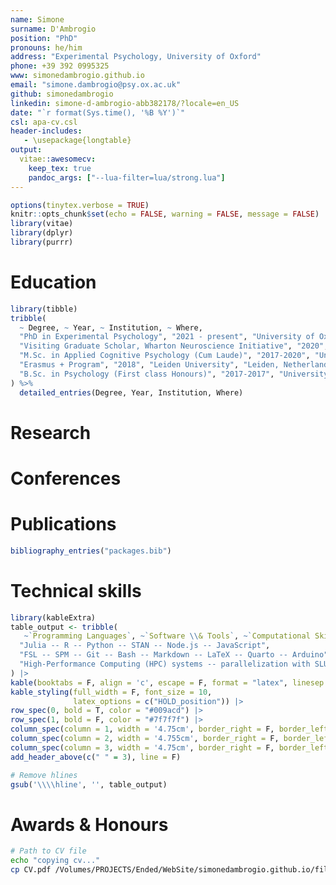 ```yaml
---
name: Simone
surname: D'Ambrogio
position: "PhD"
pronouns: he/him
address: "Experimental Psychology, University of Oxford"
phone: +39 392 0995325
www: simonedambrogio.github.io
email: "simone.dambrogio@psy.ox.ac.uk"
github: simonedambrogio
linkedin: simone-d-ambrogio-abb382178/?locale=en_US
date: "`r format(Sys.time(), '%B %Y')`"
csl: apa-cv.csl
header-includes:
   - \usepackage{longtable}
output: 
  vitae::awesomecv:
    keep_tex: true
    pandoc_args: ["--lua-filter=lua/strong.lua"]
---
```


```r
options(tinytex.verbose = TRUE)
knitr::opts_chunk$set(echo = FALSE, warning = FALSE, message = FALSE)
library(vitae)
library(dplyr)
library(purrr)
```

# Education

```r
library(tibble)
tribble(
  ~ Degree, ~ Year, ~ Institution, ~ Where,
  "PhD in Experimental Psychology", "2021 - present", "University of Oxford", "Oxford, UK",
  "Visiting Graduate Scholar, Wharton Neuroscience Initiative", "2020", "University of Pennsylvania", "Philadelphia, Pennsylvania",
  "M.Sc. in Applied Cognitive Psychology (Cum Laude)", "2017-2020", "University of Padua", "Padua, Italy",
  "Erasmus + Program", "2018", "Leiden University", "Leiden, Netherlands",
  "B.Sc. in Psychology (First class Honours)", "2017-2017", "University of Padua", "Padua, Italy",
) %>%
  detailed_entries(Degree, Year, Institution, Where)
```

# Research

\begin{cventries}
    \cventry{\normalfont{Studying how the brain supports adaptive behavior, combining machine learning, non-invasive brain stimulation, and high-resolution brain imaging in humans and non-human primates. }}{\href{https://www.psy.ox.ac.uk/research/decision-and-action-laboratory}{Decision and Action, University of Oxford}}{Oxford, UK}{2021 - present}{}\vspace{-4.0mm}
    \cventry{\normalfont{Analysis and modeling of eye-tracking and pupillometry to study the role of attention in consumer decision-making. }}{\href{https://plattlabs.rocks/}{Platt Lab, Wharton Neuroscience Initiative, UPenn}}{Philadelphia, Pennsylvania}{2020}{}\vspace{-4.0mm}
    \cventry{\normalfont{Analysis and modeling of decision-making.}}{\href{https://jrp.pscholars.org/}{Junior Researcher Programme}}{Cambridge, UK}{2020}{}\vspace{-4.0mm}
    \cventry{\normalfont{Modeling and analyzing decision-making to enhance individual and societal well-being. }}{\href{https://jdmlabpd.dpss.psy.unipd.it/jdmlab/en/}{Judgment and Decision-Making Lab, Padua University}}{Padua, Italy}{2018-2020}{}\vspace{-4.0mm}
    \cventry{\normalfont{Development of statistical methods for data analysis in behavioural science. }}{\href{https://psicostat.dpss.psy.unipd.it/}{PsicoStat Lab, Padua University}}{Padua, Italy}{2017-2020}{}\vspace{-4.0mm}
\end{cventries}

# Conferences

\begin{cventries}
    \cventry{\normalfont{Hybrid artificial neural network modelling predicts behaviour and neural activity in a solution for Buridan's ass.}}{\textbf{Mathematics Of Neuroscience and AI}\normalfont{ (\href{https://www.youtube.com/watch?v=6LEm0jDcuxI&list=PLA59nMLAkDyiyYoISlQDDnMY4pxKmTsBC&index=51}{\faYoutubePlay\, Talk}) }}{Rome, Italy}{2024}{}\vspace{-4.0mm}
    \cventry{\normalfont{Discovery of Cognitive Strategies for Information Sampling with Deep Cognitive Modelling and Investigation of their Neural Basis}}{\textbf{Foraging and information seeking conference}\normalfont{ (\href{https://github.com/simonedambrogio/CV/blob/main/files/post.pdf}{\faFilePdfO\, Poster})}}{Lyon, France}{2024}{}\vspace{-4.0mm}
    \cventry{\normalfont{Visuospatial working memory modulates the influence of
visual attention on binary choice}}{\textbf{Interdisciplinary Symposium on Decision Neuroscience}\normalfont{ (Poster) }}{Online}{2021}{}\vspace{-4.0mm}
    \cventry{\normalfont{The effect of celebrity and visual attention on value-based becisions}}{\textbf{Wharton Neuroscience Initiative Annual Meeting}\normalfont{ (Talk) }}{Online}{2021}{}\vspace{-4.0mm}
    \cventry{\normalfont{The Effect of Celebrity and Visual Attention on Value-Based Decisions}}{\textbf{Society for Neuroeconomics}\normalfont{ (Poster) }}{Online}{2020}{}\vspace{-4.0mm}
    \cventry{\normalfont{Lessons from Decision Neuroscience to Inform Policy Making}}{\textbf{Italian Ministry of Economic Development - Division V}\normalfont{ (Talk) }}{Online}{2019}{}\vspace{-4.0mm}
    \cventry{\normalfont{The Attentional Drift Diffusion Model with Temporal Information}}{\textbf{Junior Researcher Programme Conference}\normalfont{ (Poster) }}{Siena, Italy}{2019}{}\vspace{-4.0mm}
    \cventry{\normalfont{Estimation of the attentional drift diffusion model parameters via Random Utility}}{\textbf{PsicoStat Meeting}\normalfont{ ( \href{https://simone-dambrogio.shinyapps.io/presentation/}{\faGlobe\, Talk)} }}{Padova, Italy}{2019}{}\vspace{-4.0mm}
\end{cventries}

# Publications

```r
bibliography_entries("packages.bib")
```

# Technical skills

```r
library(kableExtra)
table_output <- tribble(
   ~`Programming Languages`, ~`Software \\& Tools`, ~`Computational Skills`,
  "Julia -- R -- Python -- STAN -- Node.js -- JavaScript",
  "FSL -- SPM -- Git -- Bash -- Markdown -- LaTeX -- Quarto -- Arduino",
  "High-Performance Computing (HPC) systems -- parallelization with SLURM"
) |>
kable(booktabs = F, align = 'c', escape = F, format = "latex", linesep = "") |>
kable_styling(full_width = F, font_size = 10, 
              latex_options = c("HOLD_position")) |>
row_spec(0, bold = T, color = "#009acd") |>
row_spec(1, bold = F, color = "#7f7f7f") |>
column_spec(column = 1, width = '4.75cm', border_right = F, border_left = F) |>  # 50% of total (14.25cm)
column_spec(column = 2, width = '4.755cm', border_right = F, border_left = F) |>  # 25% of total
column_spec(column = 3, width = '4.75cm', border_right = F, border_left = F) |>  # 25% of total
add_header_above(c(" " = 3), line = F)

# Remove hlines
gsub('\\\\hline', '', table_output)
```

# Awards & Honours


\begin{cventries}
    \cventry{\normalfont{Funded by the University of Padua}\newline{€ 45,343.28} }{\textbf{PhD scholarship in Psychological Sciences}}{Italy}{2020}{}\vspace{-4.0mm}
    \cventry{\normalfont{Funded by the University of Padua}\newline{€ 2,800}}{\textbf{Erasmus+ School of Psychology}}{Italy}{2018}{}\vspace{-4.0mm}
\end{cventries}


```bash
# Path to CV file
echo "copying cv..."
cp CV.pdf /Volumes/PROJECTS/Ended/WebSite/simonedambrogio.github.io/files/CV.pdf
```
